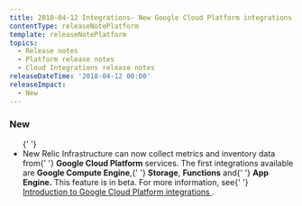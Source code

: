 ```yaml
---
title: 2018-04-12 Integrations- New Google Cloud Platform integrations
contentType: releaseNotePlatform
template: releaseNotePlatform
topics:
  - Release notes
  - Platform release notes
  - Cloud Integrations release notes
releaseDateTime: '2018-04-12 00:00'
releaseImpact:
  - New
---
```


<div>
  <h3>New</h3>
  <ul>
    {' '}
    <li>
      New Relic Infrastructure can now collect metrics and inventory data from{' '}
      <strong>Google Cloud Platform</strong> services. The first integrations
      available are <strong>Google Compute Engine</strong>,{' '}
      <strong>Storage</strong>, <strong>Functions</strong> and{' '}
      <strong>App Engine.</strong> This feature is in beta. For more
      information, see{' '}
      <a href="https://docs.newrelic.com/docs/google-cloud-platform-integrations">
        Introduction to Google Cloud Platform integrations
      </a>
      .
    </li>
  </ul>
</div>
